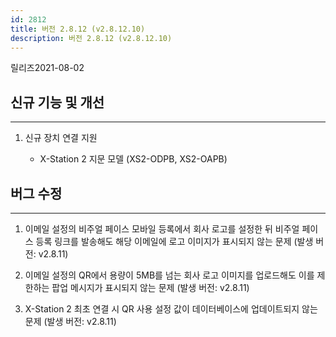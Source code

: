 ```yaml
---
id: 2812
title: 버전 2.8.12 (v2.8.12.10)
description: 버전 2.8.12 (v2.8.12.10)
---
```


릴리즈<Separator/>2021-08-02

## 신규 기능 및 개선

---

1. 신규 장치 연결 지원

    * X-Station 2 지문 모델 (XS2-ODPB, XS2-OAPB)

## 버그 수정

---

1. 이메일 설정의 비주얼 페이스 모바일 등록에서 회사 로고를 설정한 뒤 비주얼 페이스 등록 링크를 발송해도 해당 이메일에 로고 이미지가 표시되지 않는 문제 (발생 버전: v2.8.11)

1. 이메일 설정의 QR에서 용량이 5MB를 넘는 회사 로고 이미지를 업로드해도 이를 제한하는 팝업 메시지가 표시되지 않는 문제 (발생 버전: v2.8.11)

1. X-Station 2 최초 연결 시 QR 사용 설정 값이 데이터베이스에 업데이트되지 않는 문제 (발생 버전: v2.8.11)